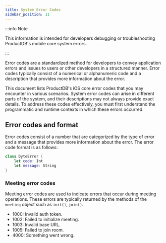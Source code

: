 ```yaml
---
title: System Error Codes
sidebar_position: 11
---
```


:::info Note

This information is intended for developers debugging or troubleshooting ProductDB's mobile core system errors.

:::

Error codes are a standardized method for developers to convey application errors and issues to users or other developers in a structured manner. Error codes typically consist of a numerical or alphanumeric code and a description that provides more information about the error.

This document lists ProductDB's iOS core error codes that you may encounter in various scenarios. System error codes can arise in different parts of the system, and their descriptions may not always provide exact details. To address these codes effectively, you must first understand the programmatic and runtime contexts in which these errors occurred.

## Error codes and format

Error codes consist of a number that are categorized by the type of error and a message that provides more information about the error. The error code format is as follows:

```swift
class DyteError {
    let code: Int
    let message: String
}
```

### Meeting error codes

Meeting error codes are used to indicate errors that occur during meeting operations. These errors are typically returned by the methods of the `meeting` object such as `init()`, `join()`.

- 1000: Invalid auth token.
- 1002: Failed to initialize meeting.
- 1003: Invalid base URL.
- 1005: Failed to join room.
- 4000: Something went wrong.

<head>
  <title>iOS Core System Error Codes</title>
</head>
